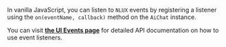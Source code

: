 In vanilla JavaScript, you can listen to `NLUX` events by registering a listener
using the `on(eventName, callback)` method on the `AiChat` instance.

You can visit [**the UI Events page**](/api/ui/events) for detailed API documentation
on how to use event listeners.

